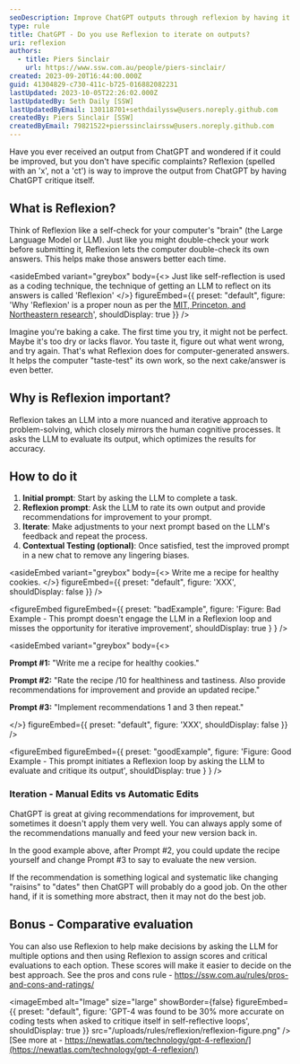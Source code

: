 ```yaml
---
seoDescription: Improve ChatGPT outputs through reflexion by having it critique itself, enhancing accuracy and iteration.
type: rule
title: ChatGPT - Do you use Reflexion to iterate on outputs?
uri: reflexion
authors:
  - title: Piers Sinclair
    url: https://www.ssw.com.au/people/piers-sinclair/
created: 2023-09-20T16:44:00.000Z
guid: 41304829-c730-411c-b725-016882082231
lastUpdated: 2023-10-05T22:26:02.000Z
lastUpdatedBy: Seth Daily [SSW]
lastUpdatedByEmail: 130118701+sethdailyssw@users.noreply.github.com
createdBy: Piers Sinclair [SSW]
createdByEmail: 79821522+pierssinclairssw@users.noreply.github.com
---
```


Have you ever received an output from ChatGPT and wondered if it could be improved, but you don't have specific complaints? Reflexion (spelled with an 'x', not a 'ct') is way to improve the output from ChatGPT by having ChatGPT critique itself.
## What is Reflexion?

Think of Reflexion like a self-check for your computer's "brain" (the Large Language Model or LLM). Just like you might double-check your work before submitting it, Reflexion lets the computer double-check its own answers. This helps make those answers better each time.

<asideEmbed
  variant="greybox"
  body={<>
    Just like self-reflection is used as a coding technique, the technique of getting an LLM to reflect on its answers is called 'Reflexion'
  </>}
  figureEmbed={{
    preset: "default",
    figure: 'Why \'Reflexion\' is a proper noun as per the [MIT, Princeton, and Northeastern research](https://arxiv.org/pdf/2303.11366.pdf)',
    shouldDisplay: true
  }}
/>

Imagine you're baking a cake. The first time you try, it might not be perfect. Maybe it's too dry or lacks flavor. You taste it, figure out what went wrong, and try again. That's what Reflexion does for computer-generated answers. It helps the computer "taste-test" its own work, so the next cake/answer is even better.

## Why is Reflexion important?

Reflexion takes an LLM into a more nuanced and iterative approach to problem-solving, which closely mirrors the human cognitive processes. It asks the LLM to evaluate its output, which optimizes the results for accuracy.

## How to do it

1. **Initial prompt**: Start by asking the LLM to complete a task.
2. **Reflexion prompt**: Ask the LLM to rate its own output and provide recommendations for improvement to your prompt.
3. **Iterate**: Make adjustments to your next prompt based on the LLM's feedback and repeat the process.
4. **Contextual Testing (optional)**: Once satisfied, test the improved prompt in a new chat to remove any lingering biases.

<asideEmbed
  variant="greybox"
  body={<>
    Write me a recipe for healthy cookies.
  </>}
  figureEmbed={{
    preset: "default",
    figure: 'XXX',
    shouldDisplay: false
  }}
/>

<figureEmbed figureEmbed={{
  preset: "badExample",
  figure: 'Figure: Bad Example - This prompt doesn\'t engage the LLM in a Reflexion loop and misses the opportunity for iterative improvement',
  shouldDisplay: true
} } />


<asideEmbed
  variant="greybox"
  body={<>
    
**Prompt #1:** "Write me a recipe for healthy cookies."

**Prompt #2:** "Rate the recipe /10 for healthiness and tastiness. Also provide recommendations for improvement and provide an updated recipe."

**Prompt #3:** "Implement recommendations 1 and 3 then repeat."

  </>}
  figureEmbed={{
    preset: "default",
    figure: 'XXX',
    shouldDisplay: false
  }}
/>

<figureEmbed figureEmbed={{
  preset: "goodExample",
  figure: 'Figure: Good Example - This prompt initiates a Reflexion loop by asking the LLM to evaluate and critique its output',
  shouldDisplay: true
} } />


### Iteration - Manual Edits vs Automatic Edits

ChatGPT is great at giving recommendations for improvement, but sometimes it doesn't apply them very well. You can always apply some of the recommendations manually and feed your new version back in.

In the good example above, after Prompt #2, you could update the recipe yourself and change Prompt #3 to say to evaluate the new version.

If the recommendation is something logical and systematic like changing "raisins" to "dates" then ChatGPT will probably do a good job.
On the other hand, if it is something more abstract, then it may not do the best job.

## Bonus - Comparative evaluation

You can also use Reflexion to help make decisions by asking the LLM for multiple options and then using Reflexion to assign scores and critical evaluations to each option. These scores will make it easier to decide on the best approach. See the pros and cons rule - https://ssw.com.au/rules/pros-and-cons-and-ratings/


<imageEmbed
  alt="Image"
  size="large"
  showBorder={false}
  figureEmbed={{
    preset: "default",
    figure: 'GPT-4 was found to be 30% more accurate on coding tests when asked to critique itself in self-reflective loops',
    shouldDisplay: true
  }}
  src="/uploads/rules/reflexion/reflexion-figure.png"
/>
[See more at - https://newatlas.com/technology/gpt-4-reflexion/](https://newatlas.com/technology/gpt-4-reflexion/)
